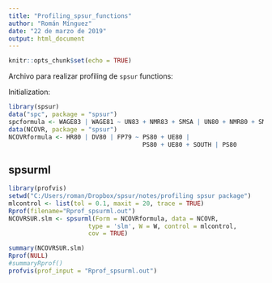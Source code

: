 ```yaml
---
title: "Profiling_spsur_functions"
author: "Román Mínguez"
date: "22 de marzo de 2019"
output: html_document
---
```


```r
knitr::opts_chunk$set(echo = TRUE)
```

Archivo para realizar profiling de `spsur` functions:

Initialization:

```r
library(spsur)
data("spc", package = "spsur")
spcformula <- WAGE83 | WAGE81 ~ UN83 + NMR83 + SMSA | UN80 + NMR80 + SMSA
data(NCOVR, package = "spsur")
NCOVRformula <- HR80 | DV80 | FP79 ~ PS80 + UE80 | 
                                     PS80 + UE80 + SOUTH | PS80
```


## spsurml
```r
library(profvis)
setwd("C:/Users/roman/Dropbox/spsur/notes/profiling spsur package")
mlcontrol <- list(tol = 0.1, maxit = 20, trace = TRUE)
Rprof(filename="Rprof_spsurml.out")
NCOVRSUR.slm <- spsurml(Form = NCOVRformula, data = NCOVR,
                      type = 'slm', W = W, control = mlcontrol, 
                      cov = TRUE)

summary(NCOVRSUR.slm)
Rprof(NULL)
#summaryRprof()
profvis(prof_input = "Rprof_spsurml.out")
```

